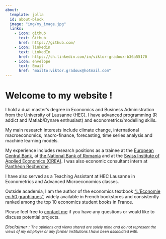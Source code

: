 ```yaml
---
about:
  template: jolla
  id: about-block
  image: "img/my_image.jpg"
  links:
    - icon: github
      text: Github
      href: https://github.com/
    - icon: linkedin
      text: LinkedIn
      href: https://ch.linkedin.com/in/viktor-gradoux-b36a55170
    - icon: envelope
      text: Email
      href: "mailto:viktor.gradoux@hotmail.com"  
---
```


::: {#about-block}
:::

# Welcome to my website !

I hold a dual master's degree in Economics and Business Administration from the University of Lausanne (HEC). I have advanced programming (R addict and Matlab/Dynare enthusiast) and econometrics/modelling skills.

My main research interests include climate change, international macroeconomics, macro-finance, forecasting, time series analysis and machine learning models.

My experience includes research positions as a trainee at the [European Central Bank](https://www.ecb.europa.eu/home/html/index.en.html), at [the National Bank of Romania](https://www.bnr.ro/National-Bank-of-Romania-1144-Mobile.aspx) and at the [Swiss Institute of Applied Economics (CREA)](https://www.unil.ch/crea/home.html). I was also economic consultant intern at [Panthéon Recherche](https://www.pantheon-recherche.com/).

I have also served as a Teaching Assistant at HEC Lausanne in Econometrics and Advanced Microeconomics classes.

Outside academia, I am the author of the economics textbook ["L'Economie en 50 graphiques"](https://www.dunod.com/prepas-concours/economie-en-50-graphiques-pour-reussir-vos-concours), widely available in French bookstores and consistently ranked among the top 10 economics student books in France.

Please feel free to [contact me](mailto:viktor.gradoux@hotmail.com) if you have any questions or would like to discuss potential projects. \


*Disclaimer : <small>The opinions and views shared are solely mine and do not represent the views of my employer or any former institutions I have been associated with.*




